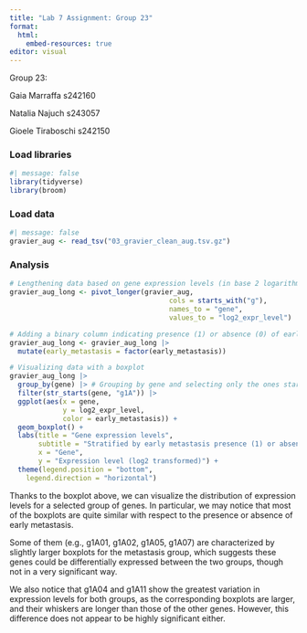 ```yaml
---
title: "Lab 7 Assignment: Group 23"
format:
  html:
    embed-resources: true
editor: visual
---
```


Group 23:

Gaia Marraffa s242160

Natalia Najuch s243057

Gioele Tiraboschi s242150

### Load libraries

```r
#| message: false
library(tidyverse)
library(broom)
```

### Load data

```r
#| message: false
gravier_aug <- read_tsv("03_gravier_clean_aug.tsv.gz")
```

### Analysis

```r
# Lengthening data based on gene expression levels (in base 2 logarithm)
gravier_aug_long <- pivot_longer(gravier_aug,
                                       cols = starts_with("g"),
                                       names_to = "gene",
                                       values_to = "log2_expr_level")

# Adding a binary column indicating presence (1) or absence (0) of early metastatis
gravier_aug_long <- gravier_aug_long |>
  mutate(early_metastasis = factor(early_metastasis))
```

```r
# Visualizing data with a boxplot
gravier_aug_long |>
  group_by(gene) |> # Grouping by gene and selecting only the ones starting with "g1A"
  filter(str_starts(gene, "g1A")) |> 
  ggplot(aes(x = gene,
             y = log2_expr_level,
             color = early_metastasis)) +
  geom_boxplot() +
  labs(title = "Gene expression levels",
       subtitle = "Stratified by early metastasis presence (1) or absence (0)",
       x = "Gene",
       y = "Expression level (log2 transformed)") +
  theme(legend.position = "bottom",  
    legend.direction = "horizontal")
```

Thanks to the boxplot above, we can visualize the distribution of expression levels for a selected group of genes. In particular, we may notice that most of the boxplots are quite similar with respect to the presence or absence of early metastasis.

Some of them (e.g., g1A01, g1A02, g1A05, g1A07) are characterized by slightly larger boxplots for the metastasis group, which suggests these genes could be differentially expressed between the two groups, though not in a very significant way.

We also notice that g1A04 and g1A11 show the greatest variation in expression levels for both groups, as the corresponding boxplots are larger, and their whiskers are longer than those of the other genes. However, this difference does not appear to be highly significant either.
